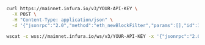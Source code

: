 
<Tabs>

<TabItem value="cURL">

```bash
curl https://mainnet.infura.io/v3/YOUR-API-KEY \
  -X POST \
  -H "Content-Type: application/json" \
  -d '{"jsonrpc":"2.0","method":"eth_newBlockFilter","params":[],"id":1}'
```

  </TabItem>
  <TabItem value="WSS">

```bash
wscat -c wss://mainnet.infura.io/ws/v3/YOUR-API-KEY -x '{"jsonrpc":"2.0","method":"eth_newBlockFilter","params":[],"id":1}'
```

  </TabItem>
  
</Tabs>
